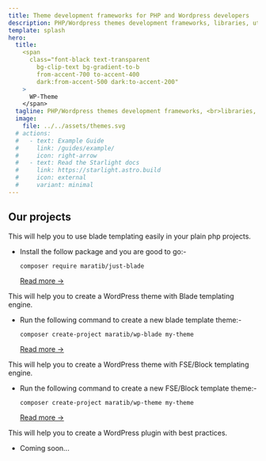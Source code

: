 ```yaml
---
title: Theme development frameworks for PHP and Wordpress developers
description: PHP/Wordpress themes development frameworks, libraries, utilities, tools and learning resources
template: splash
hero:
  title:    
    <span
      class="font-black text-transparent
        bg-clip-text bg-gradient-to-b
        from-accent-700 to-accent-400
        dark:from-accent-500 dark:to-accent-200"
    >
      WP-Theme
    </span>
  tagline: PHP/Wordpress themes development frameworks, <br>libraries, utilities, tools and learning resources!
  image:
    file: ../../assets/themes.svg
  # actions:
  #   - text: Example Guide
  #     link: /guides/example/
  #     icon: right-arrow
  #   - text: Read the Starlight docs
  #     link: https://starlight.astro.build
  #     icon: external
  #     variant: minimal
---
```



## Our projects

<CardGrid>
  <Card title="Just-Blade" icon="pencil" link="/just-blade/">
  This will help you to use blade templating easily in your plain php projects.

  - Install the follow package and you are good to go:-

    ``` composer require maratib/just-blade ```   

    [Read more ->](/just-blade/)

  </Card>

  <Card title="WP-Blade" icon="add-document" link="/wp-blade/">
  This will help you to create a WordPress theme with Blade templating engine.

  - Run the following command to create a new blade template theme:-

    ``` composer create-project maratib/wp-blade my-theme ```   

    [Read more ->](/wp-blade/)

  </Card>

  <Card title="WP-Theme" icon="add-document" link="/wp-theme/">
  This will help you to create a WordPress theme with FSE/Block templating engine.

  - Run the following command to create a new FSE/Block template theme:-
  
     ``` composer create-project maratib/wp-theme my-theme ```   

    [Read more ->](/wp-theme/)
  </Card>

  <Card title="WP-Plugin" icon="add-document">

  This will help you to create a WordPress plugin with best practices.
  - Coming soon... 
  
  </Card>
  
</CardGrid>
